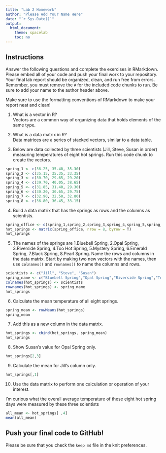 ```yaml
---
title: "Lab 2 Homework"
author: "Please Add Your Name Here"
date: "`r Sys.Date()`"
output:
  html_document:
    theme: spacelab
    toc: no
---
```


## Instructions
Answer the following questions and complete the exercises in RMarkdown. Please embed all of your code and push your final work to your repository. Your final lab report should be organized, clean, and run free from errors. Remember, you must remove the `#` for the included code chunks to run. Be sure to add your name to the author header above.  

Make sure to use the formatting conventions of RMarkdown to make your report neat and clean!  

1. What is a vector in R?  
Vectors are a common way of organizing data that holds elements of the same type.

2. What is a data matrix in R?  
Data matrices are a series of stacked vectors, similar to a data table.

3. Below are data collected by three scientists (Jill, Steve, Susan in order) measuring temperatures of eight hot springs. Run this code chunk to create the vectors.  
```r
spring_1 <- c(36.25, 35.40, 35.30)
spring_2 <- c(35.15, 35.35, 33.35)
spring_3 <- c(30.70, 29.65, 29.20)
spring_4 <- c(39.70, 40.05, 38.65)
spring_5 <- c(31.85, 31.40, 29.30)
spring_6 <- c(30.20, 30.65, 29.75)
spring_7 <- c(32.90, 32.50, 32.80)
spring_8 <- c(36.80, 36.45, 33.15)
```

4. Build a data matrix that has the springs as rows and the columns as scientists.  

```r
spring_office <- c(spring_1,spring_2,spring_3,spring_4,spring_5,spring_6,spring_7,spring_8)
hot_springs <- matrix(spring_office, nrow = 8, byrow = T)
hot_springs
```

5. The names of the springs are 1.Bluebell Spring, 2.Opal Spring, 3.Riverside Spring, 4.Too Hot Spring, 5.Mystery Spring, 6.Emerald Spring, 7.Black Spring, 8.Pearl Spring. Name the rows and columns in the data matrix. Start by making two new vectors with the names, then use `colnames()` and `rownames()` to name the columns and rows.

```r
scientists <- c("Jill", "Steve", "Susan")
spring_name <- c("Bluebell Spring","Opal Spring","Riverside Spring","Too Hot Spring","Mystery Spring","Emerald Spring", "Black Spring","Pearl Spring")
colnames(hot_springs) <- scientists
rownames(hot_springs) <- spring_name
hot_springs
```
6. Calculate the mean temperature of all eight springs.
```r
spring_mean <- rowMeans(hot_springs)
spring_mean
```

7. Add this as a new column in the data matrix.  
```r
hot_springs <- cbind(hot_springs, spring_mean)
hot_springs
```
8. Show Susan's value for Opal Spring only.

```r
hot_springs[2,3]
```

9. Calculate the mean for Jill's column only.  

```r
hot_springs[,1]
```

10. Use the data matrix to perform one calculation or operation of your interest.

I'm curious what the overall average temperature of these eight hot spring days were measured by these three scientists
```r
all_mean <- hot_springs[ ,4]
mean(all_mean)
```
## Push your final code to GitHub!
Please be sure that you check the `keep md` file in the knit preferences.  